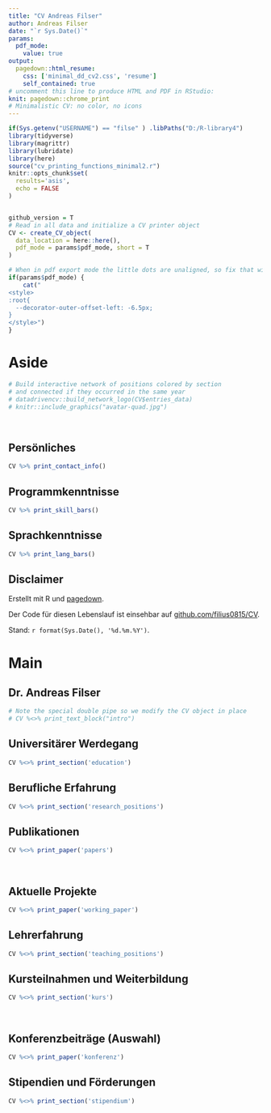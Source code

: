 ```yaml
---
title: "CV Andreas Filser"
author: Andreas Filser
date: "`r Sys.Date()`"
params:
  pdf_mode:
    value: true
output:
  pagedown::html_resume:
    css: ['minimal_dd_cv2.css', 'resume']
    self_contained: true
# uncomment this line to produce HTML and PDF in RStudio:
knit: pagedown::chrome_print
# Minimalistic CV: no color, no icons
---
```


```r
if(Sys.getenv("USERNAME") == "filse" ) .libPaths("D:/R-library4") 
library(tidyverse)
library(magrittr)
library(lubridate)
library(here)
source("cv_printing_functions_minimal2.r")
knitr::opts_chunk$set(
  results='asis', 
  echo = FALSE
)


github_version = T
# Read in all data and initialize a CV printer object
CV <- create_CV_object(
  data_location = here::here(),  
  pdf_mode = params$pdf_mode, short = T
)
```


```r
# When in pdf export mode the little dots are unaligned, so fix that with some conditional CSS.
if(params$pdf_mode) {
    cat("
<style>
:root{
  --decorator-outer-offset-left: -6.5px;
}
</style>")
}
```


Aside
================================================================================

```r
# Build interactive network of positions colored by section
# and connected if they occurred in the same year
# datadrivencv::build_network_logo(CV$entries_data)
# knitr::include_graphics("avatar-quad.jpg")
```
<br>

Persönliches {#contact}
--------------------------------------------------------------------------------

<!-- - Geboren: 23.08.1987 -->
```r
CV %>% print_contact_info()
```



Programmkenntnisse {#skills}
--------------------------------------------------------------------------------

```r
CV %>% print_skill_bars()
```

Sprachkenntnisse {#lang}
--------------------------------------------------------------------------------
```r
CV %>% print_lang_bars()
```


Disclaimer {#disclaimer}
--------------------------------------------------------------------------------

Erstellt mit R und [pagedown](https://github.com/rstudio/pagedown).

Der Code für diesen Lebenslauf ist einsehbar auf [github.com/filius0815/CV](https://github.com/filius23/CV).

Stand: `r format(Sys.Date(), '%d.%m.%Y')`.



Main
================================================================================

Dr. Andreas Filser {#title}
--------------------------------------------------------------------------------

```r
# Note the special double pipe so we modify the CV object in place
# CV %<>% print_text_block("intro") 
```

Universitärer Werdegang {data-icon=none} 
--------------------------------------------------------------------------------

```r
CV %<>% print_section('education')
```

Berufliche Erfahrung {data-icon=none}
--------------------------------------------------------------------------------

```r
CV %<>% print_section('research_positions')
```


Publikationen {data-icon=none}
--------------------------------------------------------------------------------

```r
CV %<>% print_paper('papers')
```

<br>

Aktuelle Projekte {data-icon=none}
--------------------------------------------------------------------------------

```r
CV %<>% print_paper('working_paper')
```

Lehrerfahrung {data-icon=none}
--------------------------------------------------------------------------------

```r
CV %<>% print_section('teaching_positions')
```

Kursteilnahmen und Weiterbildung {data-icon=none}
--------------------------------------------------------------------------------

```r
CV %<>% print_section('kurs')
```

<br>

Konferenzbeiträge (Auswahl) {data-icon=none}
--------------------------------------------------------------------------------

```r
CV %<>% print_paper('konferenz')
```

Stipendien und Förderungen {data-icon=none}
--------------------------------------------------------------------------------

```r
CV %<>% print_section('stipendium')
```



